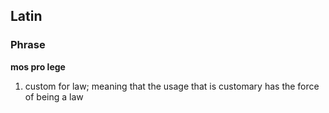 ==Latin==
===Phrase===
'''mos pro lege'''
# custom for law; meaning that the usage that is customary has the force of being a law